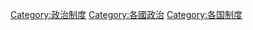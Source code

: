 {{Categories by country|nocat}}

[[Category:政治制度|Category:政治制度]]
[[Category:各國政治|Category:各國政治]]
[[Category:各国制度|Category:各国制度]]